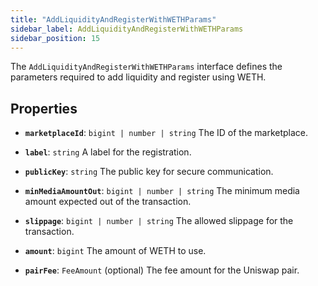 ```yaml
---
title: "AddLiquidityAndRegisterWithWETHParams"
sidebar_label: AddLiquidityAndRegisterWithWETHParams
sidebar_position: 15
---
```


The `AddLiquidityAndRegisterWithWETHParams` interface defines the parameters required to add liquidity and register using WETH.

## Properties

- **`marketplaceId`**: `bigint | number | string`
The ID of the marketplace.

- **`label`**: `string`
A label for the registration.

- **`publicKey`**: `string`
The public key for secure communication.

- **`minMediaAmountOut`**: `bigint | number | string`
The minimum media amount expected out of the transaction.

- **`slippage`**: `bigint | number | string`
The allowed slippage for the transaction.

- **`amount`**: `bigint`
The amount of WETH to use.

- **`pairFee`**: `FeeAmount` (optional)
The fee amount for the Uniswap pair.
